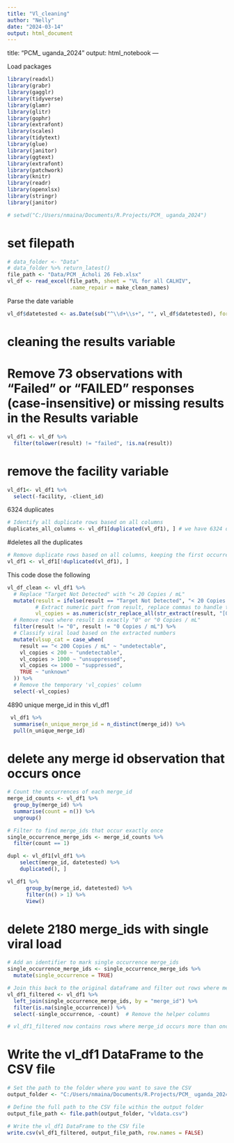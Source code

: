 ---
title: "Vl_cleaning"
author: "Nelly"
date: "2024-03-14"
output: html_document
---

title: "PCM_ uganda_2024"
output: html_notebook
---

Load packages 
```{r}
library(readxl)
library(grabr)
library(gagglr)
library(tidyverse)
library(glamr)
library(glitr)
library(gophr)
library(extrafont)
library(scales)
library(tidytext)
library(glue)
library(janitor)
library(ggtext)
library(extrafont)
library(patchwork)
library(knitr)
library(readr)
library(openxlsx)
library(stringr)
library(janitor)
```

```{r}
# setwd("C:/Users/nmaina/Documents/R.Projects/PCM_ uganda_2024")
```

# set filepath
```{r}
# data_folder <- "Data"
# data_folder %>% return_latest()
file_path <- "Data/PCM _Acholi 26 Feb.xlsx"
vl_df <- read_excel(file_path, sheet = "VL for all CALHIV",
                    .name_repair = make_clean_names)
```

Parse the date variable 
```{r}
vl_df$datetested <- as.Date(sub("^\\d+\\s+", "", vl_df$datetested), format = "%Y-%m-%d")

```


# cleaning the results variable 
# Remove 73 observations with "Failed" or "FAILED" responses (case-insensitive) or missing results in the Results variable
```{r}
vl_df1 <- vl_df %>%
  filter(tolower(result) != "failed", !is.na(result))
```
# remove the facility variable 
```{r}
vl_df1<- vl_df1 %>%
  select(-facility, -client_id)
```

6324 duplicates 
```{r}
# Identify all duplicate rows based on all columns
duplicates_all_columns <- vl_df1[duplicated(vl_df1), ] # we have 6324 duplicates 
```

#deletes all the duplicates 
```{r}
# Remove duplicate rows based on all columns, keeping the first occurrence
vl_df1 <- vl_df1[!duplicated(vl_df1), ]
```


This code dose the following 
<!-- Convert "Target Not Detected" in the result column to "< 20 Copies / mL". -->
<!-- Classify the vlsup_cat categories as "unsuppressed", "suppressed", or "undetectable". -->
<!-- Remove any rows where result is exactly "0". -->

```{r}
vl_df_clean <- vl_df1 %>%
  # Replace "Target Not Detected" with "< 20 Copies / mL"
  mutate(result = ifelse(result == "Target Not Detected", "< 20 Copies / mL", result),
         # Extract numeric part from result, replace commas to handle thousands
         vl_copies = as.numeric(str_replace_all(str_extract(result, "[0-9,]+"), ",", ""))) %>%
  # Remove rows where result is exactly "0" or "0 Copies / mL"
  filter(result != "0", result != "0 Copies / mL") %>%
  # Classify viral load based on the extracted numbers
  mutate(vlsup_cat = case_when(
    result == "< 200 Copies / mL" ~ "undetectable",
    vl_copies < 200 ~ "undetectable", 
    vl_copies > 1000 ~ "unsuppressed",
    vl_copies <= 1000 ~ "suppressed",
    TRUE ~ "unknown"
  )) %>%
  # Remove the temporary 'vl_copies' column
  select(-vl_copies)
```


4890 unique merge_id in this vl_df1 
```{r}
 vl_df1 %>%
  summarise(n_unique_merge_id = n_distinct(merge_id)) %>%
  pull(n_unique_merge_id)
```
# delete any merge id observation that occurs once 

```{r}
# Count the occurrences of each merge_id
merge_id_counts <- vl_df1 %>%
  group_by(merge_id) %>%
  summarise(count = n()) %>%
  ungroup()

# Filter to find merge_ids that occur exactly once
single_occurrence_merge_ids <- merge_id_counts %>%
  filter(count == 1)

```
```{r}
dupl <- vl_df1[vl_df1 %>% 
    select(merge_id, datetested) %>% 
    duplicated(), ] 
```


```{r}
vl_df1 %>% 
      group_by(merge_id, datetested) %>% 
      filter(n() > 1) %>% 
      View()
```



# delete 2180 merge_ids with  single viral load 

```{r}
# Add an identifier to mark single occurrence merge_ids
single_occurrence_merge_ids <- single_occurrence_merge_ids %>%
  mutate(single_occurrence = TRUE)

# Join this back to the original dataframe and filter out rows where merge_id occurs once
vl_df1_filtered <- vl_df1 %>%
  left_join(single_occurrence_merge_ids, by = "merge_id") %>%
  filter(is.na(single_occurrence)) %>%
  select(-single_occurrence, -count)  # Remove the helper columns

# vl_df1_filtered now contains rows where merge_id occurs more than once

```



# Write the vl_df1 DataFrame to the CSV file

```{r}
# Set the path to the folder where you want to save the CSV
output_folder <- "C:/Users/nmaina/Documents/R.Projects/PCM_ uganda_2024/dataout"

# Define the full path to the CSV file within the output folder
output_file_path <- file.path(output_folder, "vldata.csv")

# Write the vl_df1 DataFrame to the CSV file
write.csv(vl_df1_filtered, output_file_path, row.names = FALSE)

```

